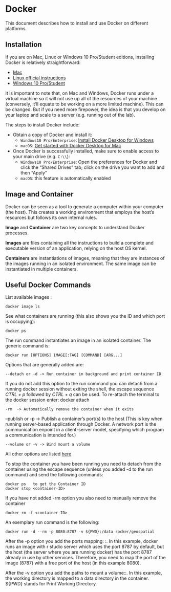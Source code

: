# Docker

This document describes how to install and use Docker on different platforms.

## Installation

If you are on Mac, Linux or Windows 10 Pro/Student editions, installing Docker
is relatively straightforward:

* [Mac](https://docs.docker.com/docker-for-mac/)
* [Linux official instructions](https://docs.docker.com/install/linux/docker-ce/ubuntu/)
* [Windows 10 Pro/Student](https://docs.docker.com/docker-for-windows/)

It is important to note that, on Mac and Windows, Docker runs under a virtual
machine so it will not use up all of the resources of your machine
(conversely, it'll equate to be working on a more limited machine). This can
be changed. But if you need more firepower, the idea is that you develop on
your laptop and scale to a server (e.g. running out of the lab).

The steps to install Docker include:

- Obtain a copy of Docker and install it:
    - `Windows10 Pro/Enterprise`: [Install Docker Desktop for Windows](https://docs.docker.com/docker-for-windows/install/)
    - `macOS`: [Get started with Docker Desktop for Mac](https://docs.docker.com/docker-for-mac/)
- Once Docker is successfully installed, make sure to enable access to your main drive (e.g. `C:\\`): 
    - `Windows10 Pro/Enterprise`: Open the preferences for Docker and click the
      "Shared Drives" tab; click on the drive you want to add and then "Apply"
    - `macOS`: this feature is automatically enabled

## Image and Container

Docker can be seen as a tool to generate a computer within your computer (the host). This creates a working environment that employs the host's resources but follows its own internal rules. 

**Image** and **Container** are two key concepts to understand Docker processes.

**Images** are files containing all the instructions to build a complete and executable version of an application, relying on the host OS kernel.

**Containers** are instantiations of images, meaning that they are instances of the images running in an isolated environment. The same image can be instantiated in multiple containers.

## Useful Docker Commands

List available images :

```shell
docker image ls
```

See what containers are running (this also shows you the ID and which port is occupying):

```shell
docker ps
```
The run command instantiates an image in an isolated container. The generic command is:

```shell
docker run [OPTIONS] IMAGE[:TAG] [COMMAND] [ARG...]
```
Options that are generally added are:

```shell
--detach or -d -> Run container in background and print container ID
```

If you do not add this option to the run command you can detach from a running docker session without exiting the shell, the escape sequence *CTRL + p* followed by *CTRL + q* can be used. To re-attach the terminal to the docker session enter: docker attach <session_id>

```shell
-rm  -> Automatically remove the container when it exits
```

--publish or -p -> Publish a container’s port(s) to the host (This is key when running server-based application through Docker. A network port is the communication enpoint in a client-server model, specifying which program a communication is intended for.)

```shell
--volume or -v -> Bind mount a volume 
```

All other options are listed [here](https://docs.docker.com/engine/reference/commandline/run/)

To stop the container you have been running you need to detach from the container using the escape sequence (unless you added -d to the run command) and send the following commands: 

```shell
docker ps   to get the Container ID
docker stop <container-ID>  
```

If you have not added -rm option you also need to manually remove the container

```shell
docker rm -f <container-ID>
```

An exemplary run command is the following:

```shell
docker run -d --rm -p 8080:8787 -v ${PWD}:/data rocker/geospatial
```

After the -p option you add the ports mapping: <host port>:<container port>. In this example, docker runs an image with r studio server which uses the port 8787 by default, but the host (the server where you are running docker) has the port 8787 already in use by other services. Therefore, you need to map the port of the image (8787) with a free port of the host (in this example 8080).

After the -v option you add the paths to mount a volume:<host path>:<container path>. In this example, the working directory is mapped to a data directory in the container. ${PWD} stands for Print Working Directory.
 

